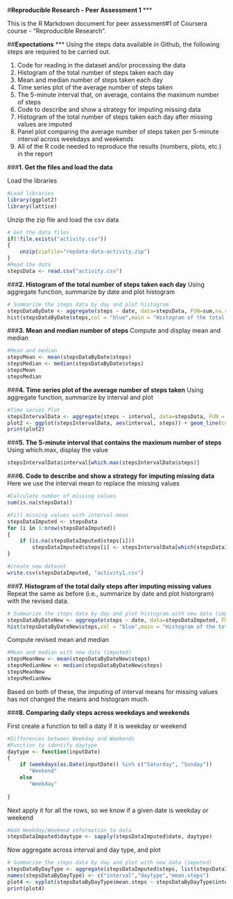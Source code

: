 
#**Reproducible Research - Peer Assessment 1**
***

This is the R Markdown document for peer assessment#1 of Coursera course - "Reproducible Research".

##**Expectations**
***
Using the steps data available in Github, the following steps are required to be carried out.


1. Code for reading in the dataset and/or processing the data
2. Histogram of the total number of steps taken each day
3. Mean and median number of steps taken each day
4. Time series plot of the average number of steps taken
5. The 5-minute interval that, on average, contains the maximum number of steps
6. Code to describe and show a strategy for imputing missing data
7. Histogram of the total number of steps taken each day after missing values are imputed
8. Panel plot comparing the average number of steps taken per 5-minute interval across weekdays and weekends
9. All of the R code needed to reproduce the results (numbers, plots, etc.) in the report

###**1. Get the files and load the data**

Load the libraries

```{r, eval=TRUE, include=TRUE, echo=TRUE}
#Load libraries
library(ggplot2)
library(lattice)
```
Unzip the zip file and load the csv data
```{r, eval=TRUE, include=TRUE, echo=TRUE}
# Get the data files
if(!file.exists("activity.csv"))
{
	unzip(zipfile="repdata-data-activity.zip") 
}
#Read the data
stepsData <- read.csv("activity.csv")

```
###**2. Histogram of the total number of steps taken each day**
Using aggregate function, summarize by date and plot histogram 

```{r, eval=TRUE, include=TRUE, echo=TRUE}
# Summarize the steps data by day and plot histogram
stepsDataByDate <- aggregate(steps ~ date, data=stepsData, FUN=sum,na.rm=TRUE)
hist(stepsDataByDate$steps,col = "blue",main = "Histogram of the total number of daily steps",xlab = "Total number of steps taken each day",breaks = 20)
```

###**3. Mean and median number of steps**
Compute and display mean and median 

```{r, eval=TRUE, include=TRUE, echo=TRUE}
#Mean and median
stepsMean <- mean(stepsDataByDate$steps)
stepsMedian <- median(stepsDataByDate$steps)
stepsMean
stepsMedian
```

###**4. Time series plot of the average number of steps taken**
Using aggregate function, summarize by interval and plot 
```{r, eval=TRUE, include=TRUE, echo=TRUE}
#Time series Plot
stepsIntervalData <- aggregate(steps ~ interval, data=stepsData, FUN = mean, na.rm=TRUE)
plot2 <- ggplot(stepsIntervalData, aes(interval, steps)) + geom_line(color = "blue") + labs(title = "Time Series Plot of the 5-minute Intervals", x = "Intervals (5 minute)", y = "Average number of steps taken")
print(plot2)
```

###**5. The 5-minute interval that contains the maximum number of steps**
Using which.max, display the value
```{r, eval=TRUE, include=TRUE, echo=TRUE}
stepsIntervalData$interval[which.max(stepsIntervalData$steps)]
```

###**6. Code to describe and show a strategy for imputing missing data**
Here we use the interval mean to replace the missing values
```{r, eval=TRUE, include=TRUE, echo=TRUE}
#Calculate number of missing values
sum(is.na(stepsData))

#Fill missing values with interval mean
stepsDataImputed <- stepsData
for (i in 1:nrow(stepsDataImputed)) 
{
    if (is.na(stepsDataImputed$steps[i])) 
        stepsDataImputed$steps[i] <- stepsIntervalData[which(stepsDataImputed$interval[i] == stepsIntervalData$interval), ]$steps
}

#create new dataset
write.csv(stepsDataImputed, "activity1.csv")
```
###**7. Histogram of the total daily steps after imputing missing values**
Repeat the same as before (i.e., summarize by date and plot historgram) with the revised data.

```{r, eval=TRUE, include=TRUE, echo=TRUE}
# Summarize the steps data by day and plot histogram with new data (imputed)
stepsDataByDateNew <- aggregate(steps ~ date, data=stepsDataImputed, FUN=sum, na.rm=TRUE)
hist(stepsDataByDateNew$steps,col = "blue",main = "Histogram of the total number of daily steps (Imputed)",xlab = "Total number of steps taken each day",breaks = 20)
```
Compute revised mean and median
```{r, eval=TRUE, include=TRUE, echo=TRUE}
#Mean and median with new data (imputed)
stepsMeanNew <- mean(stepsDataByDateNew$steps)
stepsMedianNew <- median(stepsDataByDateNew$steps)
stepsMeanNew 
stepsMedianNew 
```
Based on both of these, the imputing of interval means for missing values has not changed the means and histogram much.

###**8. Comparing daily steps across weekdays and weekends**

First create a function to tell a daty if it is weekday or weekend
```{r, eval=TRUE, include=TRUE, echo=TRUE}
#Differences between Weekday and Weekends
#Function to identify daytype
daytype <- function(inputDate) 
{
    if (weekdays(as.Date(inputDate)) %in% c("Saturday", "Sunday")) 
       "Weekend"
    else 
       "Weekday"
    
}
```
Next apply it for all the rows, so we know if a given date is weekday or weekend
```{r, eval=TRUE, include=TRUE, echo=TRUE}
#Add Weekday/Weekend information to data
stepsDataImputed$daytype <- sapply(stepsDataImputed$date, daytype)
```
Now aggregate across interval and day type, and plot
```{r, eval=TRUE, include=TRUE, echo=TRUE}
# Summarize the steps data by day and plot with new data (imputed)
stepsDataByDayType <- aggregate(stepsDataImputed$steps, list(stepsDataImputed$interval, stepsDataImputed$daytype),FUN = "mean")
names(stepsDataByDayType) <- c("interval","daytype","mean.steps")
plot4 <- xyplot(stepsDataByDayType$mean.steps ~ stepsDataByDayType$interval | stepsDataByDayType$daytype, layout = c(1, 2), type = "l", xlab = "Interval", ylab = "Mean number of steps")
print(plot4)
```
